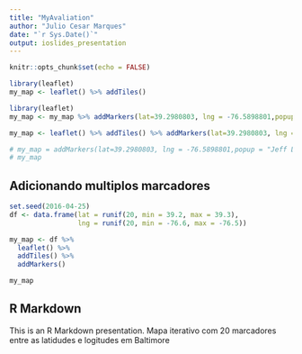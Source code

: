 ---
title: "MyAvaliation"
author: "Julio Cesar Marques"
date: "`r Sys.Date()`"
output: ioslides_presentation
---

```{r setup, include=FALSE}
knitr::opts_chunk$set(echo = FALSE)
```

```{r echo=FALSE}
library(leaflet)
my_map <- leaflet() %>% addTiles()

```

```{r , echo=FALSE}
library(leaflet)
my_map <- my_map %>% addMarkers(lat=39.2980803, lng = -76.5898801,popup = "Jeff Leek's Offifce")

my_map <- leaflet() %>% addTiles() %>% addMarkers(lat=39.2980803, lng = -76.5898801,popup = "Jeff Leek's Offifce")

# my_map = addMarkers(lat=39.2980803, lng = -76.5898801,popup = "Jeff Leek's Offifce")
# my_map
```

## Adicionando multiplos marcadores

```{r , echo=FALSE}
set.seed(2016-04-25)
df <- data.frame(lat = runif(20, min = 39.2, max = 39.3),
                 lng = runif(20, min = -76.6, max = -76.5))

my_map <- df %>% 
  leaflet() %>%
  addTiles() %>%
  addMarkers()

my_map
```


## R Markdown

This is an R Markdown presentation.
Mapa iterativo com 20 marcadores entre as latidudes e logitudes em Baltimore

